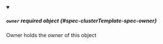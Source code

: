 


<details className="config-field" data-expandable="true" open>
<summary>

##### `owner` <span className="config-field-required" data-required="false">required</span> <span className="config-field-type">object</span> <span className="config-field-default"></span> <span className="config-field-enum"></span> {#spec-clusterTemplate-spec-owner}

Owner holds the owner of this object

</summary>

<PartialOwnerreference />


</details>
